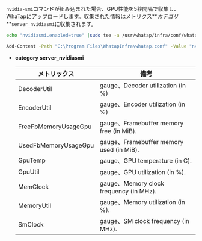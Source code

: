 `nvidia-smi`コマンドが組み込まれた場合、GPU性能を5秒間隔で収集し、WhaTapにアップロードします。収集された情報はメトリクス**_カテゴリ_**`server_nvidiasmi`に収集されます。

<Tabs>
<TabItem value="lxs" label="Linux Shell">

```bash title=SH
echo "nvidiasmi.enabled=true" |sudo tee -a /usr/whatap/infra/conf/whatap.conf
```

</TabItem>
<TabItem value="wps" label="Windows Powershell">

```bash title=SH
Add-Content -Path "C:\Program Files\WhatapInfra\whatap.conf" -Value "nvidiasmi.enabled=true"
```

</TabItem>
</Tabs>

-   **category server_nvidiasmi**

    | メトリックス               | 備考                                      |
    | -------------------- | --------------------------------------- |
    | DecoderUtil          | gauge、Decoder utilization (in %)        |
    | EncoderUtil          | gauge、Encoder utilization (in %)        |
    | FreeFbMemoryUsageGpu | gauge、Framebuffer memory free (in MiB). |
    | UsedFbMemoryUsageGpu | gauge、Framebuffer memory used (in MiB). |
    | GpuTemp              | gauge、GPU temperature (in C).           |
    | GpuUtil              | gauge、GPU utilization (in %).           |
    | MemClock             | gauge、Memory clock frequency (in MHz).  |
    | MemoryUtil           | gauge、Memory utilization (in %).        |
    | SmClock              | gauge、SM clock frequency (in MHz).      |
